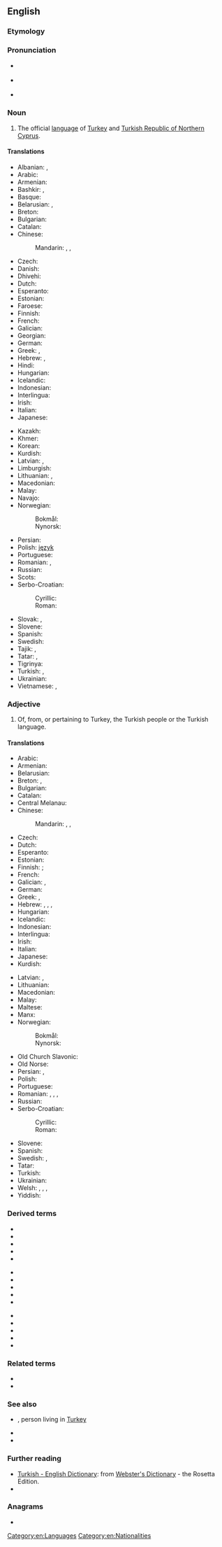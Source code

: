 ==English==
{{interwiktionary|code=tr}}
{{wikipedia}}

===Etymology===
{{suffix|en|Turk|ish}}

===Pronunciation===
* {{a|UK}} {{IPA|/ˈtɜː.kɪʃ/|lang=en}}
* {{a|US}} {{IPA|/ˈtɝ.kɪʃ/|lang=en}}
* {{audio|En-us-Turkish.ogg|Audio (US)|lang=en}}

===Noun===
{{en-noun|-}}

# The official [[language]] of [[Turkey]] and [[Turkish Republic of Northern Cyprus]].

====Translations====
{{trans-top|official language of Turkey and Turkish Republic of Northern Cyprus}}
* Albanian: {{t|sq|turkisht}}, {{t+|sq|gjuha turke}}
* Arabic: {{t+|ar|تُرْكِيَّة|f}}
* Armenian: {{t+|hy|թուրքերեն}}
* Bashkir: {{t|ba|төрөк теле|sc=Cyrl}}, {{t|ba|төрөксә|sc=Cyrl}}
* Basque: {{t+|eu|turkiera}}
* Belarusian: {{t|be|турэ́цкая мо́ва|f|sc=Cyrl}}, {{t|be|турэ́цкая|f|sc=Cyrl}}
* Breton: {{t|br|turkeg|m}}
* Bulgarian: {{t|bg|ту́рски|m|sc=Cyrl}}
* Catalan: {{t+|ca|turc|m}}
* Chinese:
*: Mandarin: {{t+|cmn|土耳其語|sc=Hani}}, {{t+|cmn|土耳其语|tr=Tǔěrqíyǔ|sc=Hani}}, {{t|cmn|土耳其文|tr=Tǔěrqíwén|sc=Hani}}
* Czech: {{t|cs|[[turecký]] [[jazyk]]|m}} {{t+|cs|turečtina|f}}
* Danish: {{t+|da|tyrkisk|n}}
* Dhivehi: {{t|dv|ތުރުކީ|sc=Thaa}}
* Dutch: {{t+|nl|Turks|n}}
* Esperanto: {{qualifier|[[lingvo]]}} {{t|eo|turka}}
* Estonian: {{t|et|türgi keel}}
* Faroese: {{t|fo|turkiskt|n}}
* Finnish: {{t+|fi|turkki}}
* French: {{t+|fr|turc|m}}
* Galician: {{t+|gl|turco|m}}
* Georgian: {{t+|ka|თურქული}}
* German: {{t+|de|Türkisch|n}}
* Greek: {{t+|el|τουρκικά|n-p}}, {{t+|el|τούρκικα|n-p}}
* Hebrew: {{t|he|טורקית|f|tr=turkít|sc=Hebr}}, {{t|he|תורכית|f|tr=turkít|sc=Hebr}}
* Hindi: {{t+|hi|तुर्की|tr=turkī|sc=Deva}}
* Hungarian: {{t+|hu|török}}
* Icelandic: {{t+|is|tyrkneska|f}}
* Indonesian: {{t-check|id|[[bahasa]] [[Turki]]}} <!-- was "[[bahasa]] [[Turki]]" - assumed sum-of-parts; if an idiom, remove the embedded wikilinks to the individual words. see [[User:Kephir/gadgets/xte#Translation_fixing]] -->
* Interlingua: {{t|ia|turco}}
* Irish: {{t|ga|Tuircis}}
* Italian: {{t+|it|turco|m}}
* Japanese: {{t+|ja|トルコ語|tr=toruko-go}}
{{trans-mid}}
* Kazakh: {{t|kk|түрік тілі|sc=Cyrl}}
* Khmer: {{t|km|ទួរគី|tr=tuorki|sc=Khmr}}
* Korean: {{t+|ko|터키어|tr=Teoki-eo}}
* Kurdish: {{t+|ku|tirkî|f}}
* Latvian: {{t|lv|turku valoda|f}}, {{t|lv|turku}}
* Limburgish: {{t+|li|Törksj|n}}
* Lithuanian: {{t+|lt|turkų kalba|f}}, {{t+|lt|turkų}}
* Macedonian: {{t|mk|турски|m|tr=túrski}}
* Malay: {{t|ms|bahasa Turki}}
* Navajo: {{t|nv|Tʼóok bizaad}}
* Norwegian:
*: Bokmål: {{t+|nb|tyrkisk|m}}
*: Nynorsk: {{t+|nn|tyrkisk|m}}
* Persian: {{t+|fa|ترکی|tr=torki|sc=fa-Arab}}
* Polish: [[język]] {{t+|pl|turecki|m-in}}
* Portuguese: {{t+|pt|turco|m}}
* Romanian: {{t+|ro|turcă|f}}, {{t|ro|limba turcă|f}}
* Russian: {{t+|ru|туре́цкий|m}}
* Scots: {{t|sco|Turkis}}
* Serbo-Croatian:
*: Cyrillic: {{t|sh|ту̀рскӣ|m|sc=Cyrl}}
*: Roman: {{t+|sh|tùrskī|m}}
* Slovak: {{t|sk|turecký jazyk|m}}, {{t+|sk|turečtina|f}}
* Slovene: {{t+|sl|túrščina|f}}
* Spanish: {{t+|es|turco|m}}
* Swedish: {{t+|sv|turkiska}}
* Tajik: {{t+|tg|туркӣ|sc=Cyrl}}, {{t|tg|забони туркӣ|sc=Cyrl}}
* Tatar: {{t|tt|төрек теле|sc=Cyrl}}, {{t|tt|төрекча|sc=Cyrl}}
* Tigrinya: {{t|ti|ቱርከኛ}}
* Turkish: {{t+|tr|Türkçe}}, {{t+|tr|Türk dili}}
* Ukrainian: {{t+|uk|туре́цька|f|sc=Cyrl}}
* Vietnamese: {{t|vi|tiếng Thổ Nhĩ Kỳ}}, {{t|vi|tiếng Thổ}}
{{trans-bottom}}

===Adjective===
{{en-adj|-}}

# Of, from, or pertaining to Turkey, the Turkish people or the Turkish language.

====Translations====
{{trans-top|of, from or pertaining to Turkey, the Turkish people or the Turkish language}}
* Arabic: {{t|ar|تُرْكِيّ}}
* Armenian: {{t+|hy|թուրքական}}
* Belarusian: {{t|be|турэ́цкі|m|sc=Cyrl}}
* Breton: {{t|br|turk}}, {{qualifier|relating to the language}} {{t|br|turkek}}
* Bulgarian: {{t|bg|турски|m-p}}
* Catalan: {{t+|ca|turc|m}}
* Central Melanau: {{t|mel|Tereki}}
* Chinese:
*: Mandarin: {{qualifier|of Turkey}} {{t+|cmn|土耳其|tr=Tǔěrqí de|alt=土耳其的|sc=Hani}}, {{qualifier|of the Turkish language}} {{t+|cmn|土耳其語|alt=土耳其語的|sc=Hani}}, {{t+|cmn|土耳其语|tr=Tǔěrqíyǔ de|alt=土耳其语的|sc=Hani}}
* Czech: {{t+|cs|turecký}}
* Dutch: {{t+|nl|Turks|n}}
* Esperanto: {{t|eo|turka}}
* Estonian: {{t|et|türgi}}
* Finnish: {{t+|fi|turkkilainen}}; {{t+|fi|turkinkielinen}} {{gloss|in Turkish language}}
* French: {{t+|fr|turc|m}}
* Galician: {{t+|gl|turco|m}}, {{t|gl|turca|f}}
* German: {{t+|de|türkisch}}
* Greek: {{t+|el|τούρκικος|sc=polytonic}}, {{t+|el|τουρκικός|m}}
* Hebrew: {{t+|he|טורקיה}}, {{t+|he|טורקי|tr=turki|m}}, {{t|he|תורכיה}}, {{t+|he|תורכי|tr=turki|m}}
* Hungarian: {{t+|hu|török}}
* Icelandic: {{t|is|tyrkneskur}}
* Indonesian: {{t|id|turki}}
* Interlingua: {{t|ia|turc}}
* Irish: {{t|ga|Turcach}}
* Italian: {{t+|it|turco|m}}
* Japanese: {{t+|ja|トルコ語|tr=torukogo|sc=Jpan}}
* Kurdish: {{t+|ku|tirkî}}
{{trans-mid}}
* Latvian: {{t|lv|turku}}, {{t|lv|turcisks}}
* Lithuanian: {{t|lt|turkiškas}}
* Macedonian: {{t|mk|турски|m|tr=túrski}}
* Malay: {{t|ms|Turki}}
* Maltese: {{t|mt|Tork}}
* Manx: {{t|gv|Turkagh}}
* Norwegian:
*: Bokmål: {{t+|nb|tyrkisk}}
*: Nynorsk: {{t+|nn|tyrkisk}}
* Old Church Slavonic: {{t|cu|тѷрчьскъ|sc=Cyrs}}
* Old Norse: {{t|non|tyrkneskr}}
* Persian: {{t+|fa|ترک|tr=tork}}, {{t|fa|ترکیهای|tr=torkiye’i}}
* Polish: {{t+|pl|turecki}}
* Portuguese: {{t+|pt|turco|m}}
* Romanian: {{t+|ro|turc|m}}, {{t+|ro|turcă|f}}, {{t+|ro|turcesc|m}}, {{t|ro|turcească|f}}
* Russian: {{t+|ru|туре́цкий}}
* Serbo-Croatian:
*: Cyrillic: {{t|sh|ту̀рскӣ|m|sc=Cyrl}}
*: Roman: {{t+|sh|tùrskī|m}}
* Slovene: {{t+|sl|túrški}}
* Spanish: {{t+|es|turco|m}}
* Swedish: {{t+|sv|turkisk|c}}, {{t+|sv|turkiskt|n}}
* Tatar: {{t+check|tt|törekçä|sc=Cyrl}}<!-- not Cyrl. -->
* Turkish: {{t+|tr|Türk}}
* Ukrainian: {{t+|uk|туре́цький|m|sc=Cyrl}}
* Welsh: {{t|cy|twrcaidd}}, {{t|cy|twrciaidd}}, {{t|cy|tyrcaidd}}, {{t|cy|tyrciaidd}}
* Yiddish: {{t|yi|טערקיש|tr=terkish|sc=Hebr}}
{{trans-bottom}}

===Derived terms===
{{der-top3}}
* {{l|en|Ottoman Turkish}}
* {{l|en|Turkish alphabet}}
* {{l|en|Turkish Angora}}
* {{l|en|Turkish bath}}
* {{l|en|Turkish bread}}
{{der-mid3}}
* {{l|en|Turkish coffee}}
* {{l|en|Turkish corsair}}
* {{l|en|Turkish delight}}
* {{l|en|Turkishly}}
* {{l|en|Turkishness}}
{{der-mid3}}
* {{l|en|Turkish pizza}}
* {{l|en|Turkish Republic}}
* {{l|en|Turkish towel}}
* {{l|en|Turkish Van}}
* {{l|en|Turkish Vankedisi}}
{{der-bottom}}

===Related terms===
* {{l|en|Turkic}}
* {{l|en|turquoise}}

===See also===
* {{l|en|Turk}}, person living in [[Turkey]]
* {{langcat|tr}}
* {{langlist}}

===Further reading===
* [http://www.websters-online-dictionary.org/definition/Turkish-english/ Turkish - English Dictionary]: from [https://web.archive.org/web/20120223164907/http://www.websters-online-dictionary.org/ Webster's Dictionary] - the Rosetta Edition.
* {{ISO 639|link=Ethnologue|1code=tr|code=tur}}

===Anagrams===
* {{anagrams|en|a=hikrstu|ski-thru}}

[[Category:en:Languages]]
[[Category:en:Nationalities]]